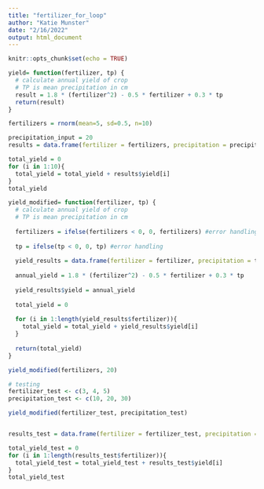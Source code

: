 ```yaml
---
title: "fertilizer_for_loop"
author: "Katie Munster"
date: "2/16/2022"
output: html_document
---
```


```r
knitr::opts_chunk$set(echo = TRUE)
```

```r
yield= function(fertilizer, tp) {
  # calculate annual yield of crop
  # TP is mean precipitation in cm
  result = 1.8 * (fertilizer^2) - 0.5 * fertilizer + 0.3 * tp
  return(result)
}
```

```r
fertilizers = rnorm(mean=5, sd=0.5, n=10)
```

```r
precipitation_input = 20
results = data.frame(fertilizer = fertilizers, precipitation = precipitation_input, yield = yield(fertilizer = fertilizers, tp = precipitation_input))
```

```r
total_yield = 0
for (i in 1:10){
  total_yield = total_yield + results$yield[i]
}
total_yield
```

```r
yield_modified= function(fertilizer, tp) {
  # calculate annual yield of crop
  # TP is mean precipitation in cm
  
  fertilizers = ifelse(fertilizers < 0, 0, fertilizers) #error handling
  
  tp = ifelse(tp < 0, 0, tp) #error handling
  
  yield_results = data.frame(fertilizer = fertilizer, precipitation = tp, yield = NA)
  
  annual_yield = 1.8 * (fertilizer^2) - 0.5 * fertilizer + 0.3 * tp
  
  yield_results$yield = annual_yield
  
  total_yield = 0
  
  for (i in 1:length(yield_results$fertilizer)){
    total_yield = total_yield + yield_results$yield[i]
  }
  
  return(total_yield)
}
```

```r
yield_modified(fertilizers, 20)
```

```r
# testing
fertilizer_test <- c(3, 4, 5)
precipitation_test <- c(10, 20, 30)

yield_modified(fertilizer_test, precipitation_test)


results_test = data.frame(fertilizer = fertilizer_test, precipitation = precipitation_test, yield = yield(fertilizer = fertilizer_test, tp = precipitation_test))

total_yield_test = 0
for (i in 1:length(results_test$fertilizer)){
  total_yield_test = total_yield_test + results_test$yield[i]
}
total_yield_test
```


